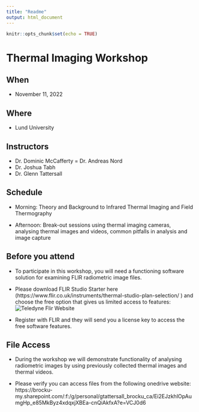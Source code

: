```yaml
---
title: "Readme"
output: html_document
---
```


```r
knitr::opts_chunk$set(echo = TRUE)
```

# Thermal Imaging Workshop

## When
- November 11, 2022

## Where
- Lund University

## Instructors
- Dr. Dominic McCafferty
= Dr. Andreas Nord
- Dr. Joshua Tabh
- Dr. Glenn Tattersall

## Schedule

- Morning: Theory and Background to Infrared Thermal Imaging and Field Thermography

- Afternoon: Break-out sessions using thermal imaging cameras, analysing thermal images and videos, common pitfalls in analysis and image capture


## Before you attend

- To participate in this workshop, you will need a functioning software solution for examining FLIR radiometric image files.

- Please download FLIR Studio Starter here (https://www.flir.co.uk/instruments/thermal-studio-plan-selection/
) and choose the free option that gives us limited access to features:
![Teledyne Flir Website](img/FLIR_Studio_Screenshot.png)

- Register with FLIR and they will send you a license key to access the free software features. 


## File Access

- During the workshop we will demonstrate functionality of analysing radiometric images by using previously collected thermal images and thermal videos.

- Please verify you can access files from the following onedrive website:
https://brocku-my.sharepoint.com/:f:/g/personal/gtattersall_brocku_ca/Ei2EJzkhlOpAumgHp_e85MkByz4xdqxjXBEa-cnQiAkfxA?e=VCJ0d6



